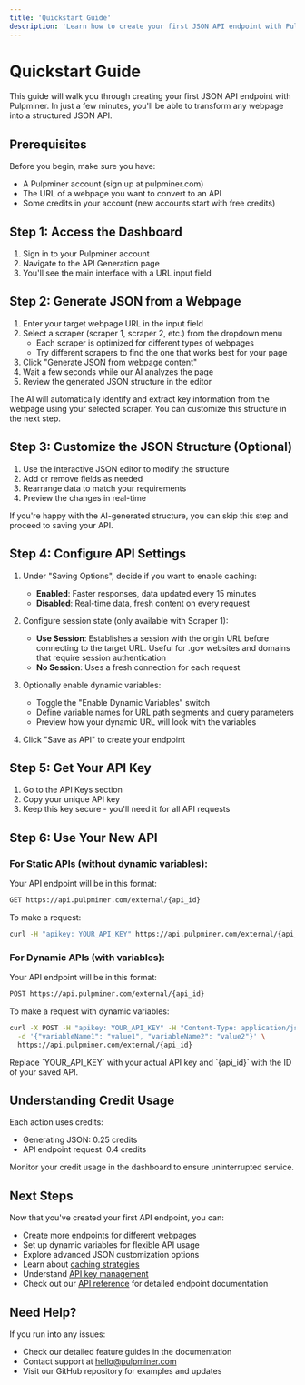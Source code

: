 ```yaml
---
title: 'Quickstart Guide'
description: 'Learn how to create your first JSON API endpoint with Pulpminer'
---
```


# Quickstart Guide

This guide will walk you through creating your first JSON API endpoint with Pulpminer. In just a few minutes, you'll be able to transform any webpage into a structured JSON API.

## Prerequisites

Before you begin, make sure you have:
- A Pulpminer account (sign up at pulpminer.com)
- The URL of a webpage you want to convert to an API
- Some credits in your account (new accounts start with free credits)

## Step 1: Access the Dashboard

1. Sign in to your Pulpminer account
2. Navigate to the API Generation page
3. You'll see the main interface with a URL input field

## Step 2: Generate JSON from a Webpage

1. Enter your target webpage URL in the input field
2. Select a scraper (scraper 1, scraper 2, etc.) from the dropdown menu
   - Each scraper is optimized for different types of webpages
   - Try different scrapers to find the one that works best for your page
3. Click "Generate JSON from webpage content"
4. Wait a few seconds while our AI analyzes the page
5. Review the generated JSON structure in the editor

<Note>
The AI will automatically identify and extract key information from the webpage using your selected scraper. You can customize this structure in the next step.
</Note>

## Step 3: Customize the JSON Structure (Optional)

1. Use the interactive JSON editor to modify the structure
2. Add or remove fields as needed
3. Rearrange data to match your requirements
4. Preview the changes in real-time

<Tip>
If you're happy with the AI-generated structure, you can skip this step and proceed to saving your API.
</Tip>

## Step 4: Configure API Settings

1. Under "Saving Options", decide if you want to enable caching:
   - **Enabled**: Faster responses, data updated every 15 minutes
   - **Disabled**: Real-time data, fresh content on every request

2. Configure session state (only available with Scraper 1):
   - **Use Session**: Establishes a session with the origin URL before connecting to the target URL. Useful for .gov websites and domains that require session authentication
   - **No Session**: Uses a fresh connection for each request

3. Optionally enable dynamic variables:
   - Toggle the "Enable Dynamic Variables" switch
   - Define variable names for URL path segments and query parameters
   - Preview how your dynamic URL will look with the variables

4. Click "Save as API" to create your endpoint

## Step 5: Get Your API Key

1. Go to the API Keys section
2. Copy your unique API key
3. Keep this key secure - you'll need it for all API requests

## Step 6: Use Your New API

### For Static APIs (without dynamic variables):

Your API endpoint will be in this format:
```bash
GET https://api.pulpminer.com/external/{api_id}
```

To make a request:
```bash
curl -H "apikey: YOUR_API_KEY" https://api.pulpminer.com/external/{api_id}
```

### For Dynamic APIs (with variables):

Your API endpoint will be in this format:
```bash
POST https://api.pulpminer.com/external/{api_id}
```

To make a request with dynamic variables:
```bash
curl -X POST -H "apikey: YOUR_API_KEY" -H "Content-Type: application/json" \
  -d '{"variableName1": "value1", "variableName2": "value2"}' \
  https://api.pulpminer.com/external/{api_id}
```

<Warning>
Replace `YOUR_API_KEY` with your actual API key and `{api_id}` with the ID of your saved API.
</Warning>

## Understanding Credit Usage

Each action uses credits:
- Generating JSON: 0.25 credits
- API endpoint request: 0.4 credits

Monitor your credit usage in the dashboard to ensure uninterrupted service.

## Next Steps

Now that you've created your first API endpoint, you can:
- Create more endpoints for different webpages
- Set up dynamic variables for flexible API usage
- Explore advanced JSON customization options
- Learn about [caching strategies](/essentials/caching)
- Understand [API key management](/essentials/api-keys)
- Check out our [API reference](/api-reference/authentication) for detailed endpoint documentation

## Need Help?

If you run into any issues:
- Check our detailed feature guides in the documentation
- Contact support at hello@pulpminer.com
- Visit our GitHub repository for examples and updates
